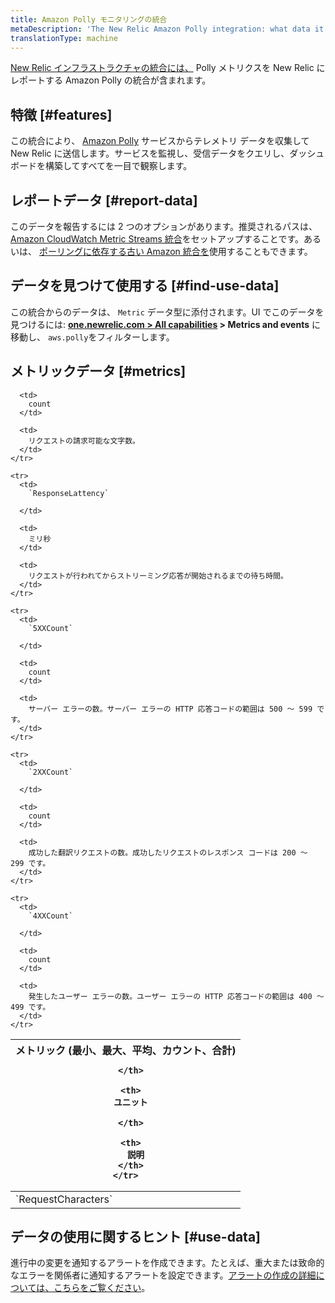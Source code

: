 ```yaml
---
title: Amazon Polly モニタリングの統合
metaDescription: 'The New Relic Amazon Polly integration: what data it reports, and how to enable it.'
translationType: machine
---
```


[New Relic インフラストラクチャの統合には、](/docs/infrastructure/integrations-getting-started/getting-started/introduction-infrastructure-integrations) Polly メトリクスを New Relic にレポートする Amazon Polly の統合が含まれます。

## 特徴 [#features]

この統合により、 [Amazon Polly](https://docs.aws.amazon.com/polly) サービスからテレメトリ データを収集して New Relic に送信します。サービスを監視し、受信データをクエリし、ダッシュボードを構築してすべてを一目で観察します。

## レポートデータ [#report-data]

このデータを報告するには 2 つのオプションがあります。推奨されるパスは、 [Amazon CloudWatch Metric Streams 統合](/docs/infrastructure/amazon-integrations/connect/aws-metric-stream)をセットアップすることです。あるいは、 [ポーリングに依存する古い Amazon 統合を](/docs/infrastructure/infrastructure-integrations/cloud-integrations/configure-polling-frequency-data-collection-cloud-integrations)使用することもできます。

## データを見つけて使用する [#find-use-data]

この統合からのデータは、 `Metric` データ型に添付されます。UI でこのデータを見つけるには: **[one.newrelic.com > All capabilities](https://one.newrelic.com/all-capabilities) > Metrics and events** に移動し、 `aws.polly`をフィルターします。

## メトリックデータ [#metrics]

<table>
  <thead>
    <tr>
      <th style={{ width: "200px" }}>
        メトリック (最小、最大、平均、カウント、合計)  

      </th>

      <th>
        ユニット  

      </th>

      <th>
        説明
      </th>
    </tr>
  </thead>

  <tbody>
    <tr>
      <td>
        `RequestCharacters`
      </td>

      <td>
        count
      </td>

      <td>
        リクエストの請求可能な文字数。
      </td>
    </tr>

    <tr>
      <td>
        `ResponseLattency`  

      </td>

      <td>
        ミリ秒
      </td>

      <td>
        リクエストが行われてからストリーミング応答が開始されるまでの待ち時間。
      </td>
    </tr>

    <tr>
      <td>
        `5XXCount`  

      </td>

      <td>
        count
      </td>

      <td>
        サーバー エラーの数。サーバー エラーの HTTP 応答コードの範囲は 500 ～ 599 です。
      </td>
    </tr>

    <tr>
      <td>
        `2XXCount`  

      </td>

      <td>
        count
      </td>

      <td>
        成功した翻訳リクエストの数。成功したリクエストのレスポンス コードは 200 ～ 299 です。
      </td>
    </tr>

    <tr>
      <td>
        `4XXCount`  

      </td>

      <td>
        count
      </td>

      <td>
        発生したユーザー エラーの数。ユーザー エラーの HTTP 応答コードの範囲は 400 ～ 499 です。
      </td>
    </tr>
  </tbody>
</table>

## データの使用に関するヒント [#use-data]

進行中の変更を通知するアラートを作成できます。たとえば、重大または致命的なエラーを関係者に通知するアラートを設定できます。[アラートの作成の詳細については、こちらをご覧ください](/docs/alerts-applied-intelligence/new-relic-alerts/learn-alerts/introduction-alerts)。